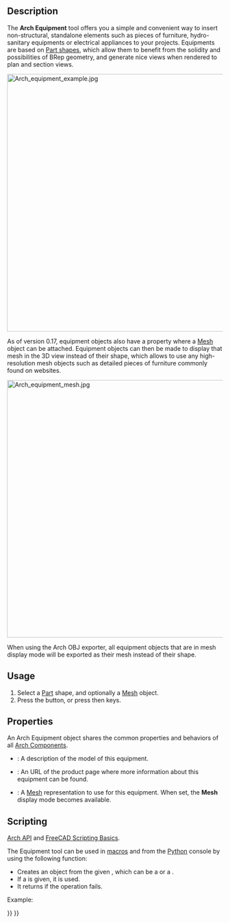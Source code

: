 <languages/>
<translate>

<!--T:1-->
{{Docnav
|[[Arch_Truss|Truss]]
|[[Arch_Rebar|Rebar]]
|[[BIM_Workbench|BIM]]
|IconL=Arch_Truss.svg
|IconR=Arch_Rebar.svg
|IconC=Workbench_BIM.svg
}}

<!--T:25-->
{{VeryImportantMessage|THIS COMMAND IS PART OF THE INTEGRATED [[BIM_Workbench|BIM WORKBENCH]] IN V1.0<br>
This page has been updated for that version.}}

<!--T:20-->
{{GuiCommand
|Name=Arch Equipment
|MenuLocation=3D/BIM → Equipment
|Workbenches=[[BIM_Workbench|BIM]]
|Shortcut={{KEY|E}} {{KEY|Q}}
|SeeAlso=
}}

==Description== <!--T:2--> 

<!--T:3-->
The '''Arch Equipment''' tool offers you a simple and convenient way to insert non-structural, standalone elements such as pieces of furniture, hydro-sanitary equipments or electrical appliances to your projects. Equipments are based on [[Part_Workbench|Part shapes]], which allow them to benefit from the solidity and possibilities of BRep geometry, and generate nice views when rendered to plan and section views. 

</translate>
[[Image:Arch equipment example.jpg|600px]]
<translate>
<!--T:18-->
{{Caption|Furniture objects enclosed in an [[Arch_Equipment|Arch Equipment]] object. The flat projections can be obtained by the [[Draft_Shape2DView|Draft Shape2DView]] tool}}

<!--T:13-->
As of version 0.17, equipment objects also have a {{PropertyData|HiRes}} property where a [[Mesh Workbench|Mesh]] object can be attached. Equipment objects can then be made to display that mesh in the 3D view instead of their shape, which allows to use any high-resolution mesh objects such as detailed pieces of furniture commonly found on websites.

</translate>
[[Image:Arch equipment mesh.jpg|600px]]
<translate>
<!--T:19-->
{{Caption|Furniture objects enclosed in an [[Arch Equipment|Arch Equipment]] object, with a high resolution mesh attached}}

<!--T:14-->
When using the Arch OBJ exporter, all equipment objects that are in mesh display mode will be exported as their mesh instead of their shape.

==Usage== <!--T:5-->

<!--T:6-->
# Select a [[Part_Workbench|Part]] shape, and optionally a [[Mesh_Workbench|Mesh]] object.
# Press the {{Button|[[Image:Arch_Equipment.svg|16px]] [[Arch_Equipment|Equipment]]}} button, or press {{KEY|E}} then {{KEY|Q}} keys.

==Properties== <!--T:7-->

<!--T:16-->
An Arch Equipment object shares the common properties and behaviors of all [[Arch_Component|Arch Components]].

<!--T:8-->
* {{PropertyData|Model}}: A description of the model of this equipment.
* {{PropertyData|Url}}: An URL of the product page where more information about this equipment can be found.
* {{PropertyData|Mesh}}: A [[Mesh Workbench|Mesh]] representation to use for this equipment. When set, the '''Mesh''' display mode becomes available.

==Scripting== <!--T:9-->

<!--T:24-->
{{Emphasis|See also:}} [[Arch API|Arch API]] and [[FreeCAD Scripting Basics|FreeCAD Scripting Basics]].

<!--T:10-->
The Equipment tool can be used in [[Macros|macros]] and from the [[Python|Python]] console by using the following function:
</translate>
{{Code|code=
Equipment = makeEquipment(baseobj=None, placement=None, name="Equipment")
}}
<translate>

<!--T:11-->
* Creates an {{incode|Equipment}} object from the given {{incode|baseobj}}, which can be a {{incode|Part}} or a {{incode|Mesh}}.
* If a {{incode|placement}} is given, it is used.
* It returns {{incode|None}} if the operation fails.

<!--T:12-->
Example:
</translate>
{{Code|code=
import FreeCAD, Arch

Box = FreeCAD.ActiveDocument.addObject("Part::Box", "Box")
Box.Length = 500
Box.Width = 2000
Box.Height = 600

Equip = Arch.makeEquipment(Box)
FreeCAD.ActiveDocument.recompute()
}}
<translate>


<!--T:17-->
{{Docnav
|[[Arch_Truss|Truss]]
|[[Arch_Rebar|Rebar]]
|[[BIM_Workbench|BIM]]
|IconL=Arch_Truss.svg
|IconR=Arch_Rebar.svg
|IconC=Workbench_BIM.svg
}}

</translate>
{{BIM_Tools_navi{{#translation:}}}}
{{Userdocnavi{{#translation:}}}}